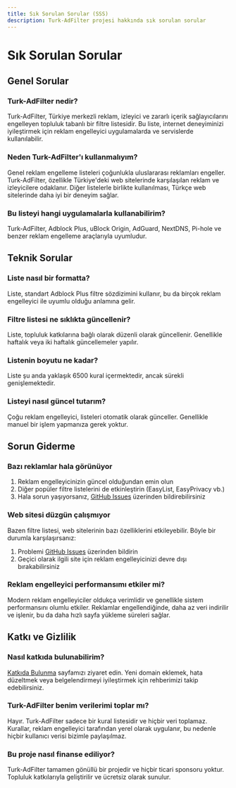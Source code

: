 ```yaml
---
title: Sık Sorulan Sorular (SSS)
description: Turk-AdFilter projesi hakkında sık sorulan sorular
---
```


# Sık Sorulan Sorular

## Genel Sorular

### Turk-AdFilter nedir?
Turk-AdFilter, Türkiye merkezli reklam, izleyici ve zararlı içerik sağlayıcılarını engelleyen topluluk tabanlı bir filtre listesidir. Bu liste, internet deneyiminizi iyileştirmek için reklam engelleyici uygulamalarda ve servislerde kullanılabilir.

### Neden Turk-AdFilter'ı kullanmalıyım?
Genel reklam engelleme listeleri çoğunlukla uluslararası reklamları engeller. Turk-AdFilter, özellikle Türkiye'deki web sitelerinde karşılaşılan reklam ve izleyicilere odaklanır. Diğer listelerle birlikte kullanılması, Türkçe web sitelerinde daha iyi bir deneyim sağlar.

### Bu listeyi hangi uygulamalarla kullanabilirim?
Turk-AdFilter, Adblock Plus, uBlock Origin, AdGuard, NextDNS, Pi-hole ve benzer reklam engelleme araçlarıyla uyumludur.

## Teknik Sorular

### Liste nasıl bir formatta?
Liste, standart Adblock Plus filtre sözdizimini kullanır, bu da birçok reklam engelleyici ile uyumlu olduğu anlamına gelir.

### Filtre listesi ne sıklıkta güncellenir?
Liste, topluluk katkılarına bağlı olarak düzenli olarak güncellenir. Genellikle haftalık veya iki haftalık güncellemeler yapılır.

### Listenin boyutu ne kadar?
Liste şu anda yaklaşık 6500 kural içermektedir, ancak sürekli genişlemektedir.

### Listeyi nasıl güncel tutarım?
Çoğu reklam engelleyici, listeleri otomatik olarak günceller. Genellikle manuel bir işlem yapmanıza gerek yoktur.

## Sorun Giderme

### Bazı reklamlar hala görünüyor
1. Reklam engelleyicinizin güncel olduğundan emin olun
2. Diğer popüler filtre listelerini de etkinleştirin (EasyList, EasyPrivacy vb.)
3. Hala sorun yaşıyorsanız, [GitHub Issues](https://github.com/omerdduran/turk-adfilter/issues) üzerinden bildirebilirsiniz

### Web sitesi düzgün çalışmıyor
Bazen filtre listesi, web sitelerinin bazı özelliklerini etkileyebilir. Böyle bir durumla karşılaşırsanız:

1. Problemi [GitHub Issues](https://github.com/omerdduran/turk-adfilter/issues) üzerinden bildirin
2. Geçici olarak ilgili site için reklam engelleyicinizi devre dışı bırakabilirsiniz

### Reklam engelleyici performansımı etkiler mi?
Modern reklam engelleyiciler oldukça verimlidir ve genellikle sistem performansını olumlu etkiler. Reklamlar engellendiğinde, daha az veri indirilir ve işlenir, bu da daha hızlı sayfa yükleme süreleri sağlar.

## Katkı ve Gizlilik

### Nasıl katkıda bulunabilirim?
[Katkıda Bulunma](/docs/katki) sayfamızı ziyaret edin. Yeni domain eklemek, hata düzeltmek veya belgelendirmeyi iyileştirmek için rehberimizi takip edebilirsiniz.

### Turk-AdFilter benim verilerimi toplar mı?
Hayır. Turk-AdFilter sadece bir kural listesidir ve hiçbir veri toplamaz. Kurallar, reklam engelleyici tarafından yerel olarak uygulanır, bu nedenle hiçbir kullanıcı verisi bizimle paylaşılmaz.

### Bu proje nasıl finanse ediliyor?
Turk-AdFilter tamamen gönüllü bir projedir ve hiçbir ticari sponsoru yoktur. Topluluk katkılarıyla geliştirilir ve ücretsiz olarak sunulur. 